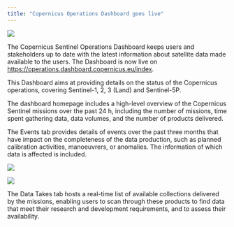 ```yaml
---
title: "Copernicus Operations Dashboard goes live"
---
```


![](../_images/Data/Dashboard1.png){fig-align="left"}

The Copernicus Sentinel Operations Dashboard keeps users and stakeholders up to date with the latest information about satellite data made available to the users. The Dashboard is now live on [https://operations.dashboard.copernicus.eu/index](https://operations.dashboard.copernicus.eu/index). 


This Dashboard aims at providing details on the status of the Copernicus operations, covering Sentinel-1, 2, 3 (Land) and Sentinel-5P.  

The dashboard homepage includes a high-level overview of the Copernicus Sentinel missions over the past 24 h, including the number of missions, time spent gathering data, data volumes, and the number of products delivered. 

The Events tab provides details of events over the past three months that have impact on the completeness of the data production, such as planned calibration activities, manoeuvrers, or anomalies. The information of which data is affected is included.   


![](../_images\Data\Dashboard2.png){fig-align="center"}


![](../_images\Data\Dashboard2.png){fig-align="center"}

The Data Takes tab hosts a real-time list of available collections delivered by the missions, enabling users to scan through these products to find data that meet their research and development requirements, and to assess their availability.